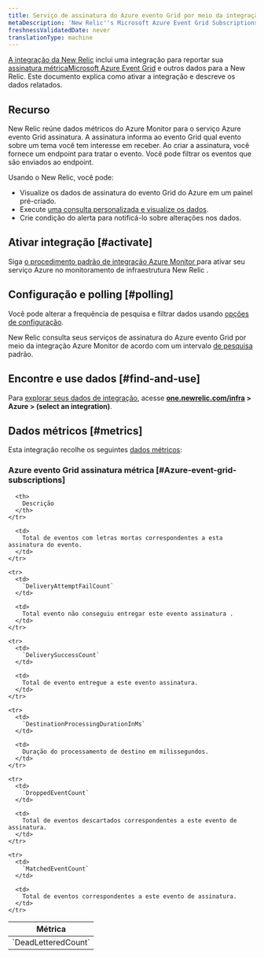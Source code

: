 ```yaml
---
title: Serviço de assinatura do Azure evento Grid por meio da integração Azure Monitor
metaDescription: 'New Relic''s Microsoft Azure Event Grid Subscriptions integration: what data it reports and how to enable it.'
freshnessValidatedDate: never
translationType: machine
---
```


[A integração da New Relic](/docs/infrastructure/introduction-infra-monitoring) inclui uma integração para reportar sua [assinatura métricaMicrosoft Azure Event Grid](https://learn.microsoft.com/en-us/azure/event-grid/subscribe-through-portal) e outros dados para a New Relic. Este documento explica como ativar a integração e descreve os dados relatados.

## Recurso

New Relic reúne dados métricos do Azure Monitor para o serviço Azure evento Grid assinatura. A assinatura informa ao evento Grid qual evento sobre um tema você tem interesse em receber. Ao criar a assinatura, você fornece um endpoint para tratar o evento. Você pode filtrar os eventos que são enviados ao endpoint.

Usando o New Relic, você pode:

* Visualize os dados de assinatura do evento Grid do Azure em um painel pré-criado.
* Execute [uma consulta personalizada e visualize os dados](/docs/infrastructure/integrations-getting-started/getting-started/use-integration-data-new-relic-insights).
* Crie condição do alerta para notificá-lo sobre alterações nos dados.

## Ativar integração [#activate]

Siga [o procedimento padrão de integração Azure Monitor ](/docs/infrastructure/microsoft-azure-integrations/azure-integrations-list/azure-monitor)para ativar seu serviço Azure no monitoramento de infraestrutura New Relic .

## Configuração e polling [#polling]

Você pode alterar a frequência de pesquisa e filtrar dados usando [opções de configuração](/docs/infrastructure/microsoft-azure-integrations/azure-integrations-list/azure-monitor/#settings).

New Relic consulta seus serviços de assinatura do Azure evento Grid por meio da integração Azure Monitor de acordo com um intervalo [de pesquisa](/docs/infrastructure/microsoft-azure-integrations/azure-integrations-list/azure-monitor/#settings) padrão.

## Encontre e use dados [#find-and-use]

Para [explorar seus dados de integração](/docs/infrastructure/integrations/find-use-infrastructure-integration-data), acesse <DNT>**[one.newrelic.com/infra](https://one.newrelic.com/infra) &gt; Azure &gt; (select an integration)**</DNT>.

## Dados métricos [#metrics]

Esta integração recolhe os seguintes [dados métricos](/docs/infrastructure/integrations-getting-started/getting-started/understand-integration-data-data-types#metric):

### Azure evento Grid assinatura métrica [#Azure-event-grid-subscriptions]

<table>
  <thead>
    <tr>
      <th style={{ width: "300px" }}>
        Métrica
      </th>

      <th>
        Descrição
      </th>
    </tr>
  </thead>

  <tbody>
    <tr>
      <td>
        `DeadLetteredCount`
      </td>

      <td>
        Total de eventos com letras mortas correspondentes a esta assinatura do evento.
      </td>
    </tr>

    <tr>
      <td>
        `DeliveryAttemptFailCount`
      </td>

      <td>
        Total evento não conseguiu entregar este evento assinatura .
      </td>
    </tr>

    <tr>
      <td>
        `DeliverySuccessCount`
      </td>

      <td>
        Total de evento entregue a este evento assinatura.
      </td>
    </tr>

    <tr>
      <td>
        `DestinationProcessingDurationInMs`
      </td>

      <td>
        Duração do processamento de destino em milissegundos.
      </td>
    </tr>

    <tr>
      <td>
        `DroppedEventCount`
      </td>

      <td>
        Total de eventos descartados correspondentes a este evento de assinatura.
      </td>
    </tr>

    <tr>
      <td>
        `MatchedEventCount`
      </td>

      <td>
        Total de eventos correspondentes a este evento de assinatura.
      </td>
    </tr>
  </tbody>
</table>